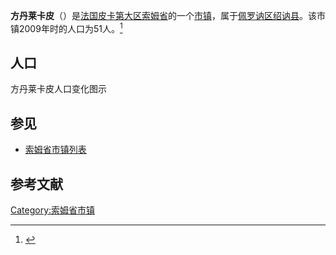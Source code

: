 {{Infobox French commune
|name                    = 方丹莱卡皮
|native name             = Fontaine-lès-Cappy
|image flag              = 
|image flag size         = 
|flag legend             = 
|image coat of arms      = 
|image coat of arms size = 
|coat of arms legend     = 
|city motto              = 
|image                   = 
|caption                 = 
|map                     = 
|adjustable map          = 
|time zone               = 
|longitude              = 2.7814
|latitude               = 49.8992
|arrondissement         = [[佩罗讷区|佩罗讷区]]
|canton                 = [[绍讷县|绍讷县]]
|subdivisions entry      = 
|subdivisions            = 
|intercommunality        = 
|mayor                   = 
|term                    = 
|elevation m             = 
|INSEE                  = 80325
|postal code             = 80340
|website                 = 
}}
{{French Commune Map|80325}}
'''方丹莱卡皮'''（{{lang-fr|Fontaine-lès-Cappy}}）是[[法国|法国]][[皮卡第大区|皮卡第大区]][[索姆省|索姆省]]的一个[[市镇_(法国)|市镇]]，属于[[佩罗讷区|佩罗讷区]][[绍讷县|绍讷县]]。该市镇2009年时的人口为51人。<ref name="Statmallen Areal i Frankrikes kommuner">{{cite web|url=http://www.insee.fr/fr/ppp/bases-de-donnees/recensement/populations-legales/france-departements.asp?annee=2009#departements|title=Insee, Populations légales 2009 pour les départements et les collectivités d'outre-mer France métropolitaine et DOM|accessdate=2012-01-30|archive-date=2012-01-08|archive-url=https://web.archive.org/web/20120108000120/http://www.insee.fr/fr/ppp/bases-de-donnees/recensement/populations-legales/france-departements.asp?annee=2009#departements|dead-url=no}}</ref>

== 人口 ==
方丹莱卡皮人口变化图示
{{French Commune Population|80325}}

== 参见 ==
* [[索姆省市镇列表|索姆省市镇列表]]

== 参考文献 ==
{{reflist}}

{{索姆省市鎮}}

[[Category:索姆省市镇|Category:索姆省市镇]]
